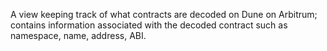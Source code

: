A view keeping track of what contracts are decoded on Dune on Arbitrum; contains information associated with the decoded contract such as namespace, name, address, ABI.